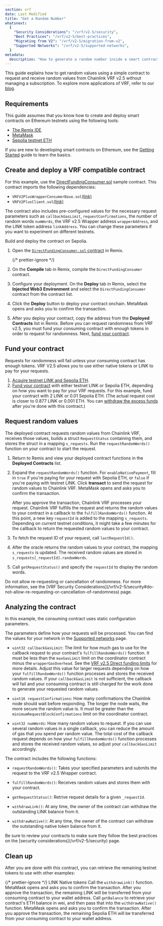 ```yaml
---
section: vrf
date: Last Modified
title: "Get a Random Number"
whatsnext:
  {
    "Security Considerations": "/vrf/v2-5/security",
    "Best Practices": "/vrf/v2-5/best-practices",
    "Migrating from V2": "/vrf/v2-5/migration-from-v2",
    "Supported Networks": "/vrf/v2-5/supported-networks",
  }
metadata:
  description: "How to generate a random number inside a smart contract using Chainlink VRF v2.5 - Direct funding method."
---
```



This guide explains how to get random values using a simple contract to request and receive random values from Chainlink VRF v2.5 without managing a subscription. To explore more applications of VRF, refer to our [blog](https://blog.chain.link/).

## Requirements

This guide assumes that you know how to create and deploy smart contracts on Ethereum testnets using the following tools:

- [The Remix IDE](https://remix.ethereum.org/)
- [MetaMask](https://metamask.io/)
- [Sepolia testnet ETH](/resources/link-token-contracts/#sepolia-testnet)

If you are new to developing smart contracts on Ethereum, see the [Getting Started](/getting-started/conceptual-overview) guide to learn the basics.

## Create and deploy a VRF compatible contract

For this example, use the [DirectFundingConsumer.sol](https://remix.ethereum.org/#url=https://docs.chain.link/samples/VRF/v2-5/DirectFundingConsumer.sol) sample contract. This contract imports the following dependencies:

- `VRFV2PlusWrapperConsumerBase.sol`[(link)](https://github.com/smartcontractkit/chainlink/blob/develop/contracts/src/v0.8/vrf/dev/VRFV2PlusWrapperConsumerBase.sol)
- `VRFV2PlusClient.sol`[(link)](https://github.com/smartcontractkit/chainlink/blob/develop/contracts/src/v0.8/vrf/dev/libraries/VRFV2PlusClient.sol)

The contract also includes pre-configured values for the necessary request parameters such as `callbackGasLimit`, `requestConfirmations`, the number of random words `numWords`, the VRF v2.5 Wrapper address `wrapperAddress`, and the LINK token address `linkAddress`. You can change these parameters if you want to experiment on different testnets.

Build and deploy the contract on Sepolia.

1. Open the [`DirectFundingConsumer.sol` contract](https://remix.ethereum.org/#url=https://docs.chain.link/samples/VRF/v2-5/DirectFundingConsumer.sol) in Remix.

   {/* prettier-ignore */}
   <CodeSample src="samples/VRF/v2-5/DirectFundingConsumer.sol" showButtonOnly/>

1. On the **Compile** tab in Remix, compile the `DirectFundingConsumer` contract.

1. Configure your deployment. On the **Deploy** tab in Remix, select the **Injected Web3 Environment** and select the `DirectFundingConsumer` contract from the contract list.

1. Click the **Deploy** button to deploy your contract onchain. MetaMask opens and asks you to confirm the transaction.

1. After you deploy your contract, copy the address from the **Deployed Contracts** list in Remix. Before you can request randomness from VRF v2.5, you must fund your consuming contract with enough tokens in order to request for randomness. Next, [fund your contract](#fund-your-contract).

## Fund your contract

Requests for randomness will fail unless your consuming contract has enough tokens. VRF V2.5 allows you to use either native tokens or LINK to pay for your requests.

1. [Acquire testnet LINK and Sepolia ETH](https://faucets.chain.link/sepolia).
1. [Fund your contract](/resources/fund-your-contract) with either testnet LINK or Sepolia ETH, depending on how you want to pay for your VRF requests. For this example, fund your contract with 2 LINK or 0.01 Sepolia ETH. (The actual request cost is closer to 0.877 LINK or 0.001 ETH. You can [withdraw the excess funds](#clean-up) after you're done with this contract.)

## Request random values

The deployed contract requests random values from Chainlink VRF, receives those values, builds a struct `RequestStatus` containing them, and stores the struct in a mapping `s_requests`. Run the `requestRandomWords()` function on your contract to start the request.

1.  Return to Remix and view your deployed contract functions in the **Deployed Contracts** list.

1.  Expand the `requestRandomWords()` function. For `enableNativePayment`, fill in `true` if you're paying for your request with Sepolia ETH, or `false` if you're paying with testnet LINK. Click **transact** to send the request for random values to Chainlink VRF. MetaMask opens and asks you to confirm the transaction.

    After you approve the transaction, Chainlink VRF processes your request. Chainlink VRF fulfills the request and returns the random values to your contract in a callback to the `fulfillRandomWords()` function. At this point, a new key `requestId` is added to the mapping `s_requests`. Depending on current testnet conditions, it might take a few minutes for the callback to return the requested random values to your contract.

1.  To fetch the request ID of your request, call `lastRequestId()`.

1.  After the oracle returns the random values to your contract, the mapping `s_requests` is updated. The received random values are stored in `s_requests[_requestId].randomWords`.

1.  Call `getRequestStatus()` and specify the `requestId` to display the random words.

<Aside type="note" title="Note on Requesting or Cancelling Randomness">
  Do not allow re-requesting or cancellation of randomness. For more information, see the [VRF Security
  Considerations](/vrf/v2-5/security#do-not-allow-re-requesting-or-cancellation-of-randomness) page.
</Aside>

## Analyzing the contract

In this example, the consuming contract uses static configuration parameters.

<CodeSample src="samples/VRF/v2-5/DirectFundingConsumer.sol" />

The parameters define how your requests will be processed. You can find the values for your network in the [Supported networks](/vrf/v2-5/supported-networks) page.

- `uint32 callbackGasLimit`: The limit for how much gas to use for the callback request to your contract's `fulfillRandomWords()` function. It must be less than the `maxGasLimit` limit on the coordinator contract minus the `wrapperGasOverhead`. See the [VRF v2.5 Direct funding limits](/vrf/v2-5/overview/direct-funding#limits) for more details. Adjust this value for larger requests depending on how your `fulfillRandomWords()` function processes and stores the received random values. If your `callbackGasLimit` is not sufficient, the callback will fail and your consuming contract is still charged for the work done to generate your requested random values.

- `uint16 requestConfirmations`: How many confirmations the Chainlink node should wait before responding. The longer the node waits, the more secure the random value is. It must be greater than the `minimumRequestBlockConfirmations` limit on the coordinator contract.

- `uint32 numWords`: How many random values to request. If you can use several random values in a single callback, you can reduce the amount of gas that you spend per random value. The total cost of the callback request depends on how your `fulfillRandomWords()` function processes and stores the received random values, so adjust your `callbackGasLimit` accordingly.

The contract includes the following functions:

- `requestRandomWords()`: Takes your specified parameters and submits the request to the VRF v2.5 Wrapper contract.

- `fulfillRandomWords()`: Receives random values and stores them with your contract.

- `getRequestStatus()`: Retrive request details for a given `_requestId`.

- `withdrawLink()`: At any time, the owner of the contract can withdraw the outstanding LINK balance from it.

- `withdrawNative()`: At any time, the owner of the contract can withdraw the outstanding native token balance from it.

<Aside type="note" title="Security Considerations">
  Be sure to review your contracts to make sure they follow the best practices on the [security
  considerations](/vrf/v2-5/security) page.
</Aside>

## Clean up

After you are done with this contract, you can retrieve the remaining testnet tokens to use with other examples:

{/* prettier-ignore */}
<TabsContent sharedStore="feePaymentType" client:visible>
<Fragment slot="tab.1">LINK</Fragment>
<Fragment slot="tab.2">Native tokens</Fragment>
<Fragment slot="panel.1">
Call the `withdrawLink()` function. MetaMask opens and asks you to confirm the transaction. After you approve the transaction, the remaining LINK will be transferred from your consuming contract to your wallet address.
</Fragment>
<Fragment slot="panel.2">
Call `getBalance` to retrieve your contract's ETH balance in wei, and then pass that into the `withdrawNative()` function. MetaMask opens and asks you to confirm the transaction. After you approve the transaction, the remaining Sepolia ETH will be transferred from your consuming contract to your wallet address.
</Fragment>
</TabsContent>
